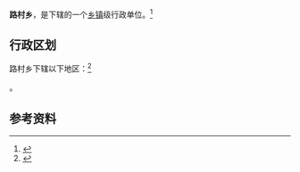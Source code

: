 {{中国乡级行政区|14/04/24/201/000}}

'''路村乡'''，是{{PRC admin/fullname|14/04/24/201/000|3}}下辖的一个[[乡镇|乡镇]]级行政单位。<ref>{{PRC admin/ref sgc|{{PRC admin/parent|14/04/24/201/000}}}}</ref>

== 行政区划 ==

路村乡下辖以下地区：<ref>{{PRC admin/ref sgc|14/04/24/201/000}}</ref>

{{PRC admin/children|14/04/24/201/000}}。

== 参考资料 ==

{{reflist}}

{{行政区划小作品}}
{{PRC admin/navcat|14/04/24/201/000}}